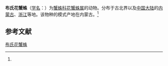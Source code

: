 {{Speciesbox
| name = 布氏花蟹蛛
| status = 
| status_system = 
| image = 
| genus = Xysticus
| species = berlandi
| authority = (Schenkel, 1963)<ref name='id14616'>{{cite web| url =http://www.bioinfo.cn/db05/BjdwSpecies.php?action=view&id=14616| title =布氏花蟹蛛| work =《中国动物物种编目数据库》| publisher =中国科学院微生物研究所| author =中国科学院动物研究所| accessdate =2009-04-28| deadurl =yes| archiveurl =https://web.archive.org/web/20160305050511/http://www.bioinfo.cn/db05/BjdwSpecies.php?action=view&id=14616| archivedate =2016-03-05}}</ref>
}}

'''布氏花蟹蛛'''（[[学名|学名]]：{{lang|la|''Xysticus berlandi''}}）为[[蟹蛛科|蟹蛛科]][[花蟹蛛属|花蟹蛛属]]的动物。分布于古北界以及[[中国大陆|中国大陆]]的[[内蒙古|内蒙古]]、[[浙江|浙江]]等地。该物种的模式产地在内蒙古。<ref name='id14616'/>

== 参考文献 ==
{{reflist}}

{{Wikispecies|Xysticus berlandi}}
{{Taxonbar|from=Q1058908}}

[[Category:花蟹蛛属|布氏花蟹蛛]]


{{蜘蛛小作品}}